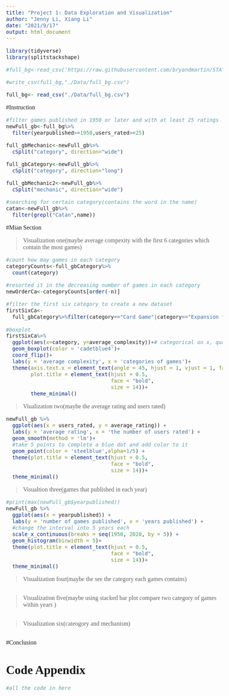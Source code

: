 ```yaml
---
title: "Project 1: Data Exploration and Visualization"
author: "Jenny Li, Xiang Li"
date: "2021/9/17"
output: html_document
---
```


<!--- Begin styling code. --->
<style type="text/css">
/* Whole document: */
body{
  font-family: "Palatino Linotype", "Book Antiqua", Palatino, serif;
  font-size: 12pt;
}
h1.title {
  font-size: 38px;
  text-align: center;
}
h4.author {
  font-size: 18px;
  text-align: center;
}
h4.date {
  font-size: 18px;
  text-align: center;
}
</style>
<!--- End styling code. --->
```r
library(tidyverse)
library(splitstackshape)
```


```r
#full_bg<-read_csv('https://raw.githubusercontent.com/bryandmartin/STAT155/master/docs/Projects/project1_bgdataviz/boa#rd_game_raw.csv')

#write_csv(full_bg,"./Data/full_bg.csv")

full_bg<- read_csv("./Data/full_bg.csv")
```
#Instruction

```r
#filter games published in 1950 or later and with at least 25 ratings
newFull_gb<-full_bg%>%
  filter(yearpublished>=1950,users_rated>=25)

full_gbMechanic<-newFull_gb%>%
  cSplit("category", direction="wide")

full_gbCategory<-newFull_gb%>%
  cSplit("category", direction="long")

full_gbMechanic2<-newFull_gb%>%
  cSplit("mechanic", direction="wide")

#searching for certain category(contains the word in the name)
catan<-newFull_gb%>%
  filter(grepl("Catan",name))
```


#Mian Section

>Visualization one(maybe average compexity with the first 6 categories which contain the most games)

```r
#count how may games in each category
categoryCounts<-full_gbCategory%>%
  count(category)

#resorted it in the decreasing number of games in each category
newOrderCa<-categoryCounts[order(-n)]

#filter the first six category to create a new dataset
firstSixCa<-
  full_gbCategory%>%filter(category=="Card Game"|category=="Expansion for Base-game"|category=="Wargame"|category=="Fantasy"|category=="Fantasy"|category=="Fighting"|category=="Science Fiction")
  
#boxplot
firstSixCa%>%
  ggplot(aes(x=category, y=average_complexity))+# categorical on x, quantitative on y
  geom_boxplot(color = 'cadetblue4')+
  coord_flip()+
  labs(y = 'average complexity', x = 'categories of games')+
  theme(axis.text.x = element_text(angle = 45, hjust = 1, vjust = 1, face = "bold"),
        plot.title = element_text(hjust = 0.5,
                                  face = "bold",
                                  size = 14))+
        theme_minimal() 
```

>Viualization two(maybe the average rating and users rated)

```r
newFull_gb %>%
  ggplot(aes(x = users_rated, y = average_rating)) +
  labs(y = 'average rating', x = 'the number of users rated') +
  geom_smooth(method = 'lm')+
  #take 5 points to complete a blue dot and add color to it
  geom_point(color = 'steelblue',alpha=1/5) +
  theme(plot.title = element_text(hjust = 0.5,
                                  face = "bold",
                                  size = 14))+
  theme_minimal() 
```

>Visualtion three(games that published in each year)

```r
#print(max(newFull_gb$yearpublished))
newFull_gb %>%
  ggplot(aes(x = yearpublished)) +
  labs(y = 'number of games published', x = 'years published') +
  #change the interval into 5 years each
  scale_x_continuous(breaks = seq(1950, 2020, by = 5)) +
  geom_histogram(binwidth = 5)+
  theme(plot.title = element_text(hjust = 0.5,
                                  face = "bold",
                                  size = 14))+
  theme_minimal()
```

>Visualization four(maybe the see the category each games contains)

```r

```

>Visualization five(maybe using stacked bar plot compare two category of games within years )

```r

```

>Visualization six(cateogory and mechanism)
```r

```

#Conclusion

# Code Appendix
```r
#all the code in here
```

